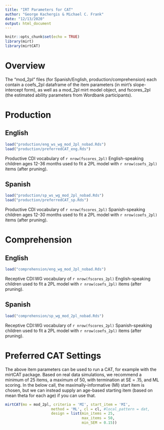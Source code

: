 ```yaml
---
title: "IRT Parameters for CAT"
author: "George Kachergis & Michael C. Frank"
date: "12/13/2020"
output: html_document
---
```


```r
knitr::opts_chunk$set(echo = TRUE)
library(mirt)
library(mirtCAT)
```

# Overview

The "mod_2pl" files (for Spanish/English, production/comprehension) each contain a coefs_2pl dataframe of the item parameters (in mirt's slope-intercept form), as well as a mod_2pl mirt model object, and fscores_2pl (the estimated ability parameters from Wordbank participants). 

# Production

## English

```r
load("production/eng_ws_wg_mod_2pl_nobad.Rds")
load("production/preferredCAT_eng.Rds")
```

Productive CDI vocabulary of `r nrow(fscores_2pl)` English-speaking children ages 12-36 months used to fit a 2PL model with `r nrow(coefs_2pl)` items (after pruning).

## Spanish

```r
load("production/sp_ws_wg_mod_2pl_nobad.Rds")
load("production/preferredCAT_sp.Rds")
```

Productive CDI vocabulary of `r nrow(fscores_2pl)` Spanish-speaking children ages 12-30 months used to fit a 2PL model with `r nrow(coefs_2pl)` items (after pruning).


# Comprehension

## English

```r
load("comprehension/eng_wg_mod_2pl_nobad.Rds")
```

Receptive CDI:WG vocabulary of `r nrow(fscores_2pl)` English-speaking children used to fit a 2PL model with `r nrow(coefs_2pl)` items (after pruning).


## Spanish

```r
load("comprehension/sp_wg_mod_2pl_nobad.Rds")
```

Receptive CDI:WG vocabulary of `r nrow(fscores_2pl)` Spanish-speaking children used to fit a 2PL model with `r nrow(coefs_2pl)` items (after pruning).



# Preferred CAT Settings

The above item parameters can be used to run a CAT, for example with the mirtCAT package. 
Based on real data simulations, we recommend a minimum of 25 items, a maximum of 50, with termination at SE = .15, and ML scoring.
In the below call, the maximally-informative (MI) start item is chosen, but we can instead supply an age-based starting item (based on mean theta for each age) if you can use that.

```r
mirtCAT(mo = mod_2pl, criteria = 'MI', start_item = 'MI', 
                     method = 'ML', cl = cl, #local_pattern = dat, 
                     design = list(min_items = 25,
                                   max_items = 50, 
                                   min_SEM = 0.15))
```

